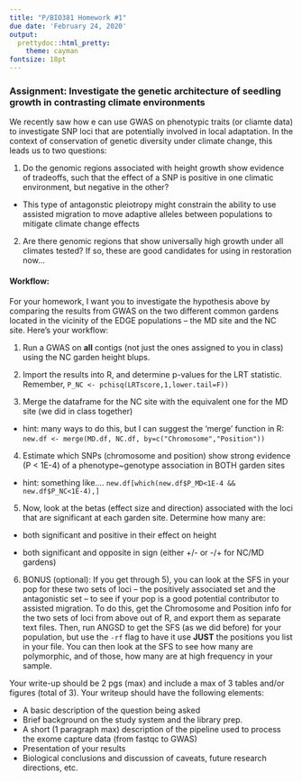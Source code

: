 ```yaml
---
title: "P/BIO381 Homework #1"
due date: 'February 24, 2020'
output:
  prettydoc::html_pretty:
    theme: cayman
fontsize: 18pt
---
```


### Assignment: Investigate the genetic architecture of seedling growth in contrasting climate environments

We recently saw how e can use GWAS on phenotypic traits (or cliamte data) to investigate SNP loci that are potentially involved in local adaptation.  In the context of conservation of genetic diversity under climate change, this leads us to two questions:

1. Do the genomic regions associated with height growth show evidence of tradeoffs, such that the effect of a SNP is positive in one climatic environment, but negative in the other?
* This type of antagonstic pleiotropy might constrain the ability to use assisted migration to move adaptive alleles between populations to mitigate climate change effects

2. Are there genomic regions that show universally high growth under all climates tested?  If so, these are good candidates for using in restoration now...

#### Workflow:

For your homework, I want you to investigate the hypothesis above by comparing the results from GWAS on the two different common gardens located in the vicinity of the EDGE populations -- the MD site and the NC site.  Here's your workflow:

1. Run a GWAS on **all** contigs (not just the ones assigned to you in class) using the NC garden height blups.

2. Import the results into R, and determine p-values for the LRT statistic. Remember, `P_NC <- pchisq(LRTscore,1,lower.tail=F))`

3. Merge the dataframe for the NC site with the equivalent one for the MD site (we did in class together)

* hint:  many ways to do this, but I can suggest the 'merge' function in R:  `new.df <- merge(MD.df, NC.df, by=c("Chromosome","Position"))`

4. Estimate which SNPs (chromosome and position) show strong evidence (P < 1E-4) of a phenotype~genotype association in BOTH garden sites

* hint: something like.... `new.df[which(new.df$P_MD<1E-4 && new.df$P_NC<1E-4),]`

5. Now, look at the betas (effect size and direction) associated with the loci that are significant at each garden site.  Determine how many are:

* both significant and positive in their effect on height

* both significant and opposite in sign (either +/- or -/+ for NC/MD gardens)

6. BONUS (optional):  If you get through 5), you can look at the SFS in your pop for these two sets of loci -- the positively associated set and the antagonistic set -- to see if your pop is a good potential contributor to assisted migration. To do this, get the Chromosome and Position info for the two sets of loci from above out of R, and export them as separate text files.  Then, run ANGSD to get the SFS (as we did before) for your population, but use the `-rf` flag to have it use **JUST** the positions you list in your file.  You can then look at the SFS to see how many are polymorphic, and of those, how many are at high frequency in your sample.


Your write-up should be 2 pgs (max) and include a max of 3 tables and/or figures (total of 3).  Your writeup should have the following elements:

* A basic description of the question being asked
* Brief background on the study system and the library prep.
* A short (1 paragraph max) description of the pipeline used to process the exome capture data (from fastqc to GWAS)
* Presentation of your results
* Biological conclusions and discussion of caveats, future research directions, etc.


